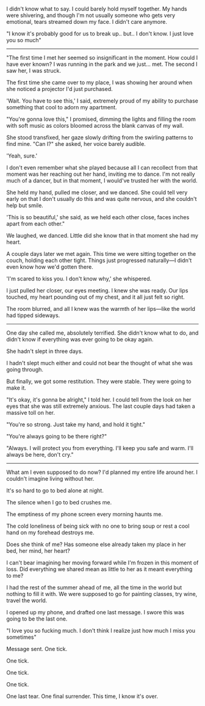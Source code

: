 I didn't know what to say. I could barely hold myself together. My hands were shivering, and though I'm not usually someone who gets very emotional, tears streamed down my face. I didn't care anymore.

"I know it's probably good for us to break up.. but.. I don't know. I just love you so much"

-------- 

"The first time I met her seemed so insignificant in the moment. How could I have ever known? I was running in the park and we just... met. The second I saw her, I was struck.

The first time she came over to my place, I was showing her around when she noticed a projector I'd just purchased.

'Wait. You have to see this,' I said, extremely proud of my ability to purchase something that cool to adorn my apartment.

"You're gonna love this," I promised, dimming the lights and filling the room with soft music as colors bloomed across the blank canvas of my wall.

She stood transfixed, her gaze slowly drifting from the swirling patterns to find mine. "Can I?" she asked, her voice barely audible.

'Yeah, sure.'

I don't even remember what she played because all I can recollect from that moment was her reaching out her hand, inviting me to dance. I'm not really much of a dancer, but in that moment, I would've trusted her with the world.

She held my hand, pulled me closer, and we danced. She could tell very early on that I don't usually do this and was quite nervous, and she couldn't help but smile.

'This is so beautiful,' she said, as we held each other close, faces inches apart from each other."

We laughed, we danced. Little did she know that in that moment she had my heart.

A couple days later we met again. This time we were sitting together on the couch, holding each other tight. Things just progressed naturally—I didn't even know how we'd gotten there.

'I'm scared to kiss you. I don't know why,' she whispered.

I just pulled her closer, our eyes meeting. I knew she was ready. Our lips touched, my heart pounding out of my chest, and it all just felt so right.

The room blurred, and all I knew was the warmth of her lips—like the world had tipped sideways.

----- 
One day she called me, absolutely terrified. She didn't know what to do, and didn't know if everything was ever going to be okay again.

She hadn't slept in three days.

I hadn't slept much either and could not bear the thought of what she was going through.

But finally, we got some restitution. They were stable. They were going to make it.

"It's okay, it's gonna be alright," I told her. I could tell from the look on her eyes that she was still extremely anxious. The last couple days had taken a massive toll on her.

"You're so strong. Just take my hand, and hold it tight."

"You're always going to be there right?"

"Always. I will protect you from everything. I'll keep you safe and warm. I'll always be here, don't cry."

-----

What am I even supposed to do now? I'd planned my entire life around her. I couldn't imagine living without her.

It's so hard to go to bed alone at night.

The silence when I go to bed crushes me.

The emptiness of my phone screen every morning haunts me.

The cold loneliness of being sick with no one to bring soup or rest a cool hand on my forehead destroys me.

Does she think of me? Has someone else already taken my place in her bed, her mind, her heart?

I can't bear imagining her moving forward while I'm frozen in this moment of loss. Did everything we shared mean as little to her as it meant everything to me?

I had the rest of the summer ahead of me, all the time in the world but nothing to fill it with. We were supposed to go for painting classes, try wine, travel the world.

I opened up my phone, and drafted one last message. I swore this was going to be the last one.

"I love you so fucking much. I don't think I realize just how much I miss you sometimes"

Message sent. One tick.

One tick.

One tick.

One tick.

One last tear. One final surrender. This time, I know it's over.